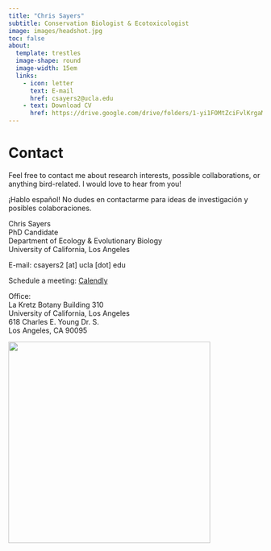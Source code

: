 ```yaml
---
title: "Chris Sayers"
subtitle: Conservation Biologist & Ecotoxicologist
image: images/headshot.jpg
toc: false
about: 
  template: trestles
  image-shape: round
  image-width: 15em
  links:
    - icon: letter
      text: E-mail
      href: csayers2@ucla.edu
    - text: Download CV
      href: https://drive.google.com/drive/folders/1-yi1FOMtZciFvlKrgaMcP2dqQ6fYQUpE?usp=sharing
---
```


# Contact

Feel free to contact me about research interests, possible collaborations, or anything bird-related. I would love to hear from you!

¡Hablo español! No dudes en contactarme para ideas de investigación y posibles colaboraciones.

Chris Sayers\
PhD Candidate\
Department of Ecology & Evolutionary Biology\
University of California, Los Angeles

E-mail: csayers2 \[at\] ucla \[dot\] edu

Schedule a meeting: [Calendly](https://calendly.com/csayers2)

Office:\
La Kretz Botany Building 310\
University of California, Los Angeles\
618 Charles E. Young Dr. S.\
Los Angeles, CA 90095

![](BFAN_Horna.png){fig-align="center" width="400"}
